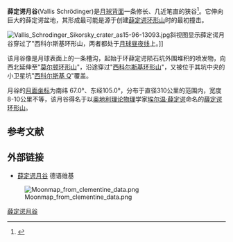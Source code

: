 '''薛定谔月谷'''(Vallis Schrödinger)是[[月球背面|月球背面]]一条修长、几近笔直的狭谷<ref>{{Cite web |url=http://stuff.mit.edu/afs/athena/project/xephem/lib/auxil/moon_db |title=存档副本 |accessdate=2016-03-07 |archive-date=2012-02-05 |archive-url=https://web.archive.org/web/20120205140007/http://stuff.mit.edu/afs/athena/project/xephem/lib/auxil/moon_db |dead-url=no }}</ref>。它伸向巨大的薛定谔盆地，其形成最可能是源于创建[[薛定谔环形山|薛定谔环形山]]时的最初撞击。

[[Image:Vallis_Schrodinger_Sikorsky_crater_as15-96-13093.jpg|thumb]]斜视图显示薛定谔月谷穿过了"西科尔斯基环形山，两者都处于[[月球昼夜线|月球昼夜线]]上。]]

该月谷像是月球表面上的一条槽沟，起始于环薛定谔陨石坑外围堆积的喷发物，向西北延伸至"[[莫尔顿环形山|莫尔顿环形山]]"，沿途穿过"[[西科尔斯基_(环形山)|西科尔斯基环形山]]"，又被位于其坑中央的小卫星坑"[[西科尔斯基_(环形山)|西科尔斯基 Q]]"覆盖。

月谷的[[月面坐标|月面坐标]]为南纬 67.0°、东经105.0°，分布于直径310公里的范围内，宽度8-10公里不等，该月谷得名于以[[奥地利|奥地利]][[理论物理|理论物理]]学家[[埃尔温·薛定谔|埃尔温·薛定谔]]命名的[[薛定谔环形山|薛定谔环形山]]。

==参考文献==
{{Reflist}}

==外部链接==
* [http://the-moon.wikispaces.com/Vallis+Schrödinger 薛定谔月谷] {{Wayback|url=http://the-moon.wikispaces.com/Vallis+Schr%C3%B6dinger |date=20180531124334 }}德语维基
[[File:Moonmap_from_clementine_data.png|thumb]]
[[Category:月谷|薛定谔月谷]]